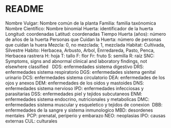 # README

Nombre Vulgar: Nombre común de la planta
Familia: familia taxónomica
Nombre Científico: Nombre binomial
Huerta: identificador de la huerta
Longitud: coordenadas
Latitud: coordenadas
Tiempo Huerta (años): número de años de la huerta
Personas que Cuidan la Huerta: número de personas que cuidan la huera
Mezcla: 0, no mezclada; 1, mezclada
Habitat: Cultivada, Silvestre
Habito: Herbacea, Arbusto, Arbol, Enrredareda, Pasto, Penca, Herbacea rastrera
H: hoja
T: tallo
F: flor
Fr: fruto
S: semilla
R: raíz
SNC: Symptoms, signs and abnormal clinical and laboratory findings, not elsewhere classified  
DDS: enfermedades sistema digestivo
DRS: enfermedades sistema respiratorio
DGS: enfermedades sistema genital urinario
DCS: enfermedades sistema circulatorio
DEA: enfermedades de los ojos y anexos
DEM: enfermedades de los oidos y mastoides
DNS: enfermedades sistema nervioso
IPD: enfermedades infecciosas y parasitarias
DSS: enfermedades piel y tejidos subcutaneos
ENM: enfermedades sistema endocrino, nutricionales y metabolicas
DMC: enfermedades sistema muscular y esqueletico y tejidos de conexion 
DBB: enfermedades de la sangre y sistema inmunologico
MBD: desordenes mentales 
PCP: prenatal, periperio y embarazo
NEO: neoplasias
IPO: causas externas
CUL: culturales
